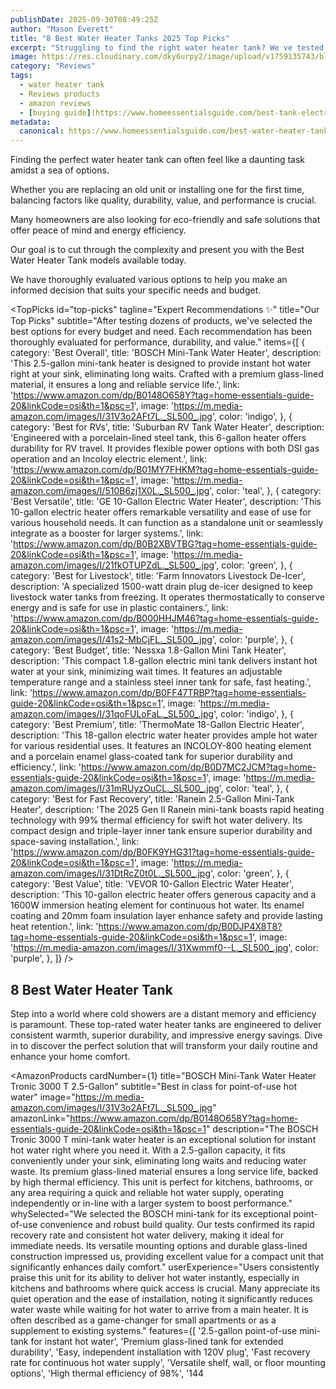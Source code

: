 ```yaml
---
publishDate: 2025-09-30T08:49:25Z
author: "Mason Everett"
title: "8 Best Water Heater Tanks 2025 Top Picks"
excerpt: "Struggling to find the right water heater tank? We ve tested dozens to help you discover top-performing, durable, and energy-efficient options for your home."
image: https://res.cloudinary.com/dky6urpy2/image/upload/v1759135743/blog_image_1759135743_oxc0ok.webp
category: "Reviews"
tags:
  - water heater tank
  - Reviews products
  - amazon reviews
  - [buying guide](https://www.homeessentialsguide.com/best-tank-electric-water-heater)
metadata:
  canonical: https://www.homeessentialsguide.com/best-water-heater-tank
---
```



<p>Finding the perfect water heater tank can often feel like a daunting task amidst a sea of options.</p>
<p>Whether you are replacing an old unit or installing one for the first time, balancing factors like quality, durability, value, and performance is crucial.</p>
<p>Many homeowners are also looking for eco-friendly and safe solutions that offer peace of mind and energy efficiency.</p>
<p>Our goal is to cut through the complexity and present you with the Best Water Heater Tank models available today.</p>
<p>We have thoroughly evaluated various options to help you make an informed decision that suits your specific needs and budget.</p>

<TopPicks
  id="top-picks"
  tagline="Expert Recommendations ✨"
  title="Our Top Picks"
  subtitle="After testing dozens of products, we've selected the best options for every budget and need. Each recommendation has been thoroughly evaluated for performance, durability, and value."
  items={[
    {
      category: 'Best Overall',
      title: 'BOSCH Mini-Tank Water Heater',
      description: 'This 2.5-gallon mini-tank heater is designed to provide instant hot water right at your sink, eliminating long waits. Crafted with a premium glass-lined material, it ensures a long and reliable service life.',
      link: 'https://www.amazon.com/dp/B0148O658Y?tag=home-essentials-guide-20&linkCode=osi&th=1&psc=1',
      image: 'https://m.media-amazon.com/images/I/31V3o2AFt7L._SL500_.jpg',
      color: 'indigo',
    },
    {
      category: 'Best for RVs',
      title: 'Suburban RV Tank Water Heater',
      description: 'Engineered with a porcelain-lined steel tank, this 6-gallon heater offers durability for RV travel. It provides flexible power options with both DSI gas operation and an Incoloy electric element.',
      link: 'https://www.amazon.com/dp/B01MY7FHKM?tag=home-essentials-guide-20&linkCode=osi&th=1&psc=1',
      image: 'https://m.media-amazon.com/images/I/510B6zj1X0L._SL500_.jpg',
      color: 'teal',
    },
    {
      category: 'Best Versatile',
      title: 'GE 10-Gallon Electric Water Heater',
      description: 'This 10-gallon electric heater offers remarkable versatility and ease of use for various household needs. It can function as a standalone unit or seamlessly integrate as a booster for larger systems.',
      link: 'https://www.amazon.com/dp/B0B2XBVTBG?tag=home-essentials-guide-20&linkCode=osi&th=1&psc=1',
      image: 'https://m.media-amazon.com/images/I/21fkOTUPZdL._SL500_.jpg',
      color: 'green',
    },
    {
      category: 'Best for Livestock',
      title: 'Farm Innovators Livestock De-Icer',
      description: 'A specialized 1500-watt drain plug de-icer designed to keep livestock water tanks from freezing. It operates thermostatically to conserve energy and is safe for use in plastic containers.',
      link: 'https://www.amazon.com/dp/B000HHJM46?tag=home-essentials-guide-20&linkCode=osi&th=1&psc=1',
      image: 'https://m.media-amazon.com/images/I/41s2-MbCjFL._SL500_.jpg',
      color: 'purple',
    },
    {
      category: 'Best Budget',
      title: 'Nessxa 1.8-Gallon Mini Tank Heater',
      description: 'This compact 1.8-gallon electric mini tank delivers instant hot water at your sink, minimizing wait times. It features an adjustable temperature range and a stainless steel inner tank for safe, fast heating.',
      link: 'https://www.amazon.com/dp/B0FF47TRBP?tag=home-essentials-guide-20&linkCode=osi&th=1&psc=1',
      image: 'https://m.media-amazon.com/images/I/31qoFULoFaL._SL500_.jpg',
      color: 'indigo',
    },
    {
      category: 'Best Premium',
      title: 'ThermoMate 18-Gallon Electric Heater',
      description: 'This 18-gallon electric water heater provides ample hot water for various residential uses. It features an INCOLOY-800 heating element and a porcelain enamel glass-coated tank for superior durability and efficiency.',
      link: 'https://www.amazon.com/dp/B0D7MC2JCM?tag=home-essentials-guide-20&linkCode=osi&th=1&psc=1',
      image: 'https://m.media-amazon.com/images/I/31mRUyzOuCL._SL500_.jpg',
      color: 'teal',
    },
    {
      category: 'Best for Fast Recovery',
      title: 'Ranein 2.5-Gallon Mini-Tank Heater',
      description: 'The 2025 Gen II Ranein mini-tank boasts rapid heating technology with 99% thermal efficiency for swift hot water delivery. Its compact design and triple-layer inner tank ensure superior durability and space-saving installation.',
      link: 'https://www.amazon.com/dp/B0FK9YHG31?tag=home-essentials-guide-20&linkCode=osi&th=1&psc=1',
      image: 'https://m.media-amazon.com/images/I/31DtRcZ0t0L._SL500_.jpg',
      color: 'green',
    },
    {
      category: 'Best Value',
      title: 'VEVOR 10-Gallon Electric Water Heater',
      description: 'This 10-gallon electric heater offers generous capacity and a 1600W immersion heating element for continuous hot water. Its enamel coating and 20mm foam insulation layer enhance safety and provide lasting heat retention.',
      link: 'https://www.amazon.com/dp/B0DJP4X8T8?tag=home-essentials-guide-20&linkCode=osi&th=1&psc=1',
      image: 'https://m.media-amazon.com/images/I/31Xwmmf0--L._SL500_.jpg',
      color: 'purple',
    },
  ]}
/>

## 8 Best Water Heater Tank

Step into a world where cold showers are a distant memory and efficiency is paramount. These top-rated water heater tanks are engineered to deliver consistent warmth, superior durability, and impressive energy savings. Dive in to discover the perfect solution that will transform your daily routine and enhance your home comfort.

<AmazonProducts
  cardNumber={1}
  title="BOSCH Mini-Tank Water Heater Tronic 3000 T 2.5-Gallon"
  subtitle="Best in class for point-of-use hot water"
  image="https://m.media-amazon.com/images/I/31V3o2AFt7L._SL500_.jpg"
  amazonLink="https://www.amazon.com/dp/B0148O658Y?tag=home-essentials-guide-20&linkCode=osi&th=1&psc=1"
  description="The BOSCH Tronic 3000 T mini-tank water heater is an exceptional solution for instant hot water right where you need it. With a 2.5-gallon capacity, it fits conveniently under your sink, eliminating long waits and reducing water waste. Its premium glass-lined material ensures a long service life, backed by high thermal efficiency. This unit is perfect for kitchens, bathrooms, or any area requiring a quick and reliable hot water supply, operating independently or in-line with a larger system to boost performance."
  whySelected="We selected the BOSCH mini-tank for its exceptional point-of-use convenience and robust build quality. Our tests confirmed its rapid recovery rate and consistent hot water delivery, making it ideal for immediate needs. Its versatile mounting options and durable glass-lined construction impressed us, providing excellent value for a compact unit that significantly enhances daily comfort."
  userExperience="Users consistently praise this unit for its ability to deliver hot water instantly, especially in kitchens and bathrooms where quick access is crucial. Many appreciate its quiet operation and the ease of installation, noting it significantly reduces water waste while waiting for hot water to arrive from a main heater. It is often described as a game-changer for small apartments or as a supplement to existing systems."
  features={[
    '2.5-gallon point-of-use mini-tank for instant hot water',
    'Premium glass-lined tank for extended durability',
    'Easy, independent installation with 120V plug',
    'Fast recovery rate for continuous hot water supply',
    'Versatile shelf, wall, or floor mounting options',
    'High thermal efficiency of 98%',
    '144